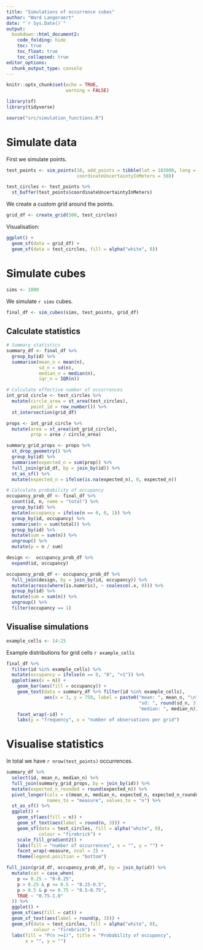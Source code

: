 ```yaml
---
title: "Simulations of occurrence cubes"
author: "Ward Langeraert"
date: "`r Sys.Date()`"
output:
  bookdown::html_document2:
    code_folding: hide
    toc: true
    toc_float: true
    toc_collapsed: true
editor_options: 
  chunk_output_type: console
---
```


```r
knitr::opts_chunk$set(echo = TRUE,
                      warning = FALSE)

library(sf)
library(tidyverse)

source("src/simulation_functions.R")
```

# Simulate data

First we simulate points.

```r
test_points <- sim_points(10, add_points = tibble(lat = 183900, long = 64000,
                          coordinateUncertaintyInMeters = 50))

test_circles <- test_points %>%
  st_buffer(test_points$coordinateUncertaintyInMeters)
```

We create a custom grid around the points.

```r
grid_df <- create_grid(500, test_circles)
```

Visualisation:

```r
ggplot() +
  geom_sf(data = grid_df) +
  geom_sf(data = test_circles, fill = alpha("white", 0))
```


# Simulate cubes

```r
sims <- 1000
```

We simulate `r sims` cubes.

```r
final_df <- sim_cubes(sims, test_points, grid_df)
```


## Calculate statistics

```r
# Summary statistics
summary_df <- final_df %>%
  group_by(id) %>%
  summarise(mean_n = mean(n),
            sd_n = sd(n),
            median_n = median(n),
            iqr_n = IQR(n))

# Calculate effective number of occurrences
int_grid_circle <- test_circles %>%
  mutate(circle_area = st_area(test_circles),
         point_id = row_number()) %>%
  st_intersection(grid_df)

props <- int_grid_circle %>%
  mutate(area = st_area(int_grid_circle),
         prop = area / circle_area)

summary_grid_props <- props %>%
  st_drop_geometry() %>%
  group_by(id) %>%
  summarise(expected_n = sum(prop)) %>%
  full_join(grid_df, by = join_by(id)) %>%
  st_as_sf() %>%
  mutate(expected_n = ifelse(is.na(expected_n), 0, expected_n))

# Calculate probability of occupancy
occupancy_prob_df <- final_df %>% 
  count(id, n, name = "total") %>%
  group_by(id) %>% 
  mutate(occupancy = ifelse(n == 0, 0, 1)) %>%
  group_by(id, occupancy) %>%
  summarise(n = sum(total)) %>%
  group_by(id) %>%
  mutate(sum = sum(n)) %>%
  ungroup() %>%
  mutate(p = n / sum)

design <-  occupancy_prob_df %>%
  expand(id, occupancy)

occupancy_prob_df <- occupancy_prob_df %>%
  full_join(design, by = join_by(id, occupancy)) %>%
  mutate(across(where(is.numeric), ~ coalesce(.x, 0))) %>%
  group_by(id) %>%
  mutate(sum = sum(n)) %>%
  ungroup() %>%
  filter(occupancy == 1)
```

## Visualise simulations

```r
example_cells <- 14:25
```

Example distributions for grid cells `r example_cells`

```r
final_df %>% 
  filter(id %in% example_cells) %>%
  mutate(occupancy = ifelse(n == 0, "0", ">1")) %>%
  ggplot(aes(x = n)) + 
    geom_bar(aes(fill = occupancy)) +
    geom_text(data = summary_df %>% filter(id %in% example_cells), 
              aes(x = 3, y = 750, label = paste0("mean: ", mean_n, "\n",
                                                 "sd: ", round(sd_n, 3), "\n",
                                                 "median: ", median_n))) +
    facet_wrap(~id) +
    labs(y = "frequency", x = "number of observations per grid")
```


# Visualise statistics

In total we have `r nrow(test_points)` occurrences.

```r
summary_df %>%
  select(id, mean_n, median_n) %>%
  full_join(summary_grid_props, by = join_by(id)) %>%
  mutate(expected_n_rounded = round(expected_n)) %>%
  pivot_longer(cols = c(mean_n, median_n, expected_n, expected_n_rounded), 
               names_to = "measure", values_to = "n") %>%
  st_as_sf() %>%
  ggplot() +
    geom_sf(aes(fill = n)) +
    geom_sf_text(aes(label = round(n, 3))) +
    geom_sf(data = test_circles, fill = alpha("white", 0), 
            colour = "firebrick") +
    scale_fill_gradient2() +
    labs(fill = "number of occurrences", x = "", y = "") +
    facet_wrap(~measure, ncol = 2) +
    theme(legend.position = "bottom")
```

```r
full_join(grid_df, occupancy_prob_df, by = join_by(id)) %>%
  mutate(cat = case_when(
    p <= 0.25 ~ "0-0.25",
    p > 0.25 & p <= 0.5 ~ "0.25-0.5",
    p > 0.5 & p <= 0.75 ~ "0.5-0.75",
    TRUE ~ "0.75-1.0"
  )) %>%
  ggplot() +
  geom_sf(aes(fill = cat)) +
  geom_sf_text(aes(label = round(p, 3))) +
  geom_sf(data = test_circles, fill = alpha("white", 0), 
          colour = "firebrick") +
  labs(fill = "P(n >=1)", title = "Probability of occupancy",
       x = "", y = "")
```
